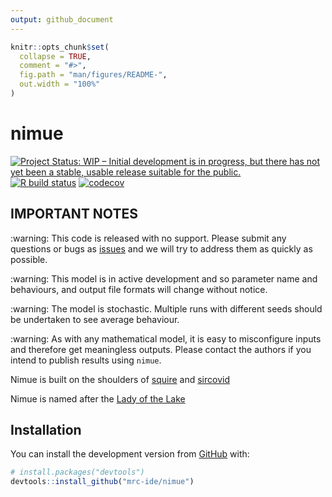 ```yaml
---
output: github_document
---
```


<!-- README.md is generated from README.Rmd. Please edit that file -->

```r
knitr::opts_chunk$set(
  collapse = TRUE,
  comment = "#>",
  fig.path = "man/figures/README-",
  out.width = "100%"
)
```

# nimue

<!-- badges: start -->
[![Project Status: WIP – Initial development is in progress, but there has not yet been a stable, usable release suitable for the public.](https://www.repostatus.org/badges/latest/wip.svg)](https://www.repostatus.org/#wip)
[![R build status](https://github.com/mrc-ide/nimue/workflows/R-CMD-check/badge.svg)](https://github.com/mrc-ide/nimue/actions)
[![codecov](https://codecov.io/gh/mrc-ide/nimue/branch/master/graph/badge.svg)](https://codecov.io/gh/mrc-ide/nimue)
<!-- badges: end -->

## IMPORTANT NOTES

:warning: This code is released with no support. Please submit any questions or bugs as [issues](https://github.com/mrc-ide/nimue/issues) and we will try to address them as quickly as possible.

:warning: This model is in active development and so parameter name and behaviours, and output file formats will change without notice.

:warning: The model is stochastic. Multiple runs with different seeds should be undertaken to see average behaviour.

:warning: As with any mathematical model, it is easy to misconfigure inputs and therefore get meaningless outputs. Please contact the authors if you intend to publish results using `nimue`.

Nimue is built on the shoulders of [squire](https://mrc-ide.github.io/squire/) and [sircovid](https://mrc-ide.github.io/sircovid/)

Nimue is named after the [Lady of the Lake](https://en.wikipedia.org/wiki/Lady_of_the_Lake)

## Installation

You can install the development version from [GitHub](https://github.com/) with:

``` r
# install.packages("devtools")
devtools::install_github("mrc-ide/nimue")
```

